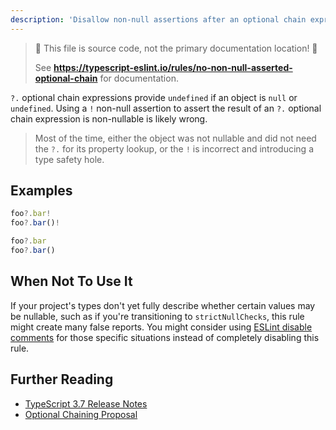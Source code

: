 ```yaml
---
description: 'Disallow non-null assertions after an optional chain expression.'
---
```



> 🛑 This file is source code, not the primary documentation location! 🛑
>
> See **https://typescript-eslint.io/rules/no-non-null-asserted-optional-chain** for documentation.

`?.` optional chain expressions provide `undefined` if an object is `null` or `undefined`.
Using a `!` non-null assertion to assert the result of an `?.` optional chain expression is non-nullable is likely wrong.

> Most of the time, either the object was not nullable and did not need the `?.` for its property lookup, or the `!` is incorrect and introducing a type safety hole.

## Examples

<Tabs>
<TabItem value="❌ Incorrect">

```ts
foo?.bar!
foo?.bar()!
```

</TabItem>
<TabItem value="✅ Correct">

```ts
foo?.bar
foo?.bar()
```

</TabItem>
</Tabs>

## When Not To Use It

If your project's types don't yet fully describe whether certain values may be nullable, such as if you're transitioning to `strictNullChecks`, this rule might create many false reports.
You might consider using [ESLint disable comments](https://eslint.org/docs/latest/use/configure/rules#using-configuration-comments-1) for those specific situations instead of completely disabling this rule.

## Further Reading

- [TypeScript 3.7 Release Notes](https://www.typescriptlang.org/docs/handbook/release-notes/typescript-3-7.html)
- [Optional Chaining Proposal](https://github.com/tc39/proposal-optional-chaining/)
